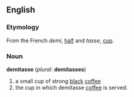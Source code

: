 {{Wikipedia}}
==English==
===Etymology===
From the French ''demi'', [[half]] and ''tasse'', [[cup]].

===Noun===
'''demitasse''' (''plural'': '''demitasses''')
# a small cup of strong [[black]] [[coffee]]
# the cup in which demitasse [[coffee]] is served.